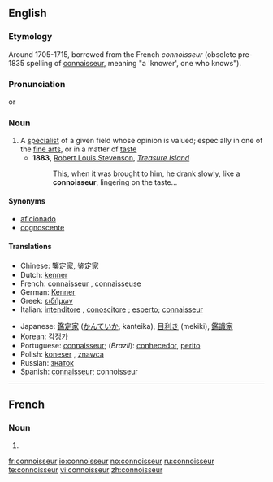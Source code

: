 ==English==

===Etymology===
Around 1705-1715, borrowed from the French ''connoisseur'' (obsolete pre-1835 spelling of [[connaisseur]], meaning "a 'knower', one who knows").

===Pronunciation===
{{IPA|/ˌkɒnəˈsɜr/}} or {{IPA2|/ˌkɒnəˈsʊər/}}

===Noun===
{{wikipedia}}
{{en-noun}}

# A [[specialist]] of a given field whose opinion is valued; especially in one of the [[fine arts]], or in a matter of [[taste]]
#*'''1883''', [[w:Robert Louis Stevenson|Robert Louis Stevenson]], ''[[w:Treasure Island|Treasure Island]]''
#*: This, when it was brought to him, he drank slowly, like a '''connoisseur''', lingering on the taste...

====Synonyms====
* [[aficionado]]
* [[cognoscente]]

====Translations====
{{trans-top|A specialist whose opinion is valued.}}
*Chinese: [[鑒定家]], [[鉴定家]]
*Dutch: [[kenner]] {{m}}
*French: [[connaisseur]] {{m}}, [[connaisseuse]] {{f}}
*German: [[Kenner]] {{m}}
*Greek: [[ειδήμων]] {{m}}
*Italian: [[intenditore]] {{m}}, [[conoscitore]] {{m}}; [[esperto]]; [[connaisseur#Italian|connaisseur]] {{m}}
{{trans-mid}}
*Japanese: [[鑑定家]] ([[かんていか]], kanteika), [[目利き]] (mekiki), [[鑑識家]]
*Korean: [[감정가]]
*Portuguese: [[connaisseur]]; (''Brazil''): [[conhecedor]], [[perito]]
*Polish: [[koneser]] {{m}}, [[znawca]] {{m}}
*Russian: [[знаток]] {{m}}
*Spanish: [[connaisseur]]; connoisseur
{{trans-bottom}}

----

==French==

===Noun===
{{fr-noun|m}}

# {{obsolete spelling of|[[connaisseur]]|lang=fr}}

[[fr:connoisseur]]
[[io:connoisseur]]
[[no:connoisseur]]
[[ru:connoisseur]]
[[te:connoisseur]]
[[vi:connoisseur]]
[[zh:connoisseur]]